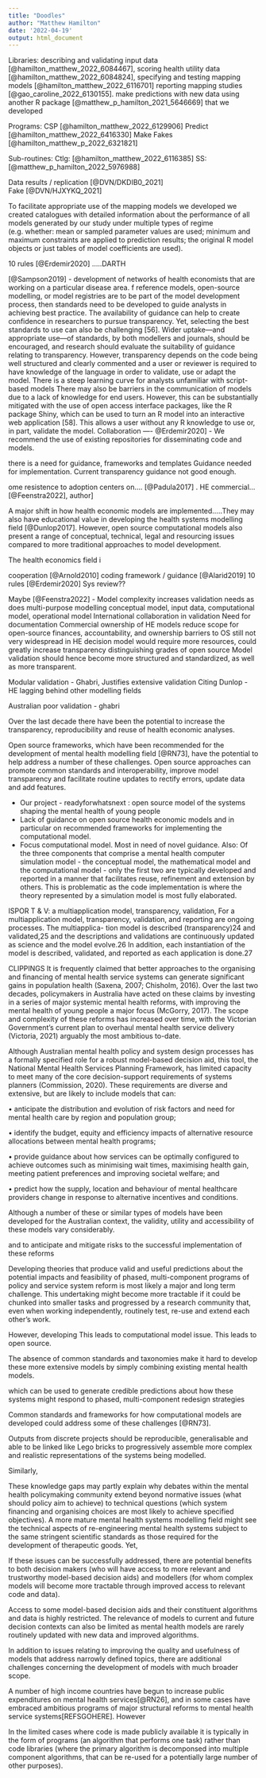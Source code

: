```yaml
---
title: "Doodles"
author: "Matthew Hamilton"
date: '2022-04-19'
output: html_document
---
```



Libraries:
describing and validating input data [@hamilton_matthew_2022_6084467], 
scoring health utility data [@hamilton_matthew_2022_6084824], 
specifying and testing mapping models [@hamilton_matthew_2022_6116701] 
reporting mapping studies [@gao_caroline_2022_6130155].
make predictions with new data using another R package [@matthew_p_hamilton_2021_5646669] that we developed

Programs:
CSP [@hamilton_matthew_2022_6129906]
Predict [@hamilton_matthew_2022_6416330]
Make Fakes [@hamilton_matthew_p_2022_6321821]

Sub-routines:
Ctlg: [@hamilton_matthew_2022_6116385]
SS: [@matthew_p_hamilton_2022_5976988]

Data
results / replication [@DVN/DKDIB0_2021]  
Fake [@DVN/HJXYKQ_2021]

To facilitate appropriate use of the mapping models we developed we created catalogues with detailed information about the performance of all models generated by our study under multiple types of regime (e.g. whether: mean or sampled parameter values are used; minimum and maximum constraints are applied to prediction results; the original R model objects or just tables of model coefficients are used). 

10 rules [@Erdemir2020]
.....DARTH

[@Sampson2019] - 
development of networks of health economists that are working on a particular disease area. 
f reference models, open-source modelling, or model registries are to be part of the model development process, then standards need to be developed to guide analysts in achieving best practice. The availability of guidance can help to create confidence in researchers to pursue transparency. Yet, selecting the best standards to use can also be challenging [56]. Wider uptake—and appropriate use—of standards, by both modellers and journals, should be encouraged, and research should evaluate the suitability of guidance relating to transparency.
However, transparency depends on the code being well structured and clearly commented and a user or reviewer is required to have knowledge of the language in order to validate, use or adapt the model. There is a steep learning curve for analysts unfamiliar with script-based models
There may also be barriers in the communication of models due to a lack of knowledge for end users. However, this can be substantially mitigated with the use of open access interface packages, like the R package Shiny, which can be used to turn an R model into an interactive web application [58]. This allows a user without any R knowledge to use or, in part, validate the model.
Collaboration
----
@Erdemir2020] - 
We recommend the use of existing repositories for disseminating code and models. 

there is a need for guidance, frameworks and templates
Guidance needed for implementation. Current transparency guidance not good enough.

ome resistence to adoption centers on.... [@Padula2017] . 
HE commercial...[@Feenstra2022],
   author]

A major shift in how health economic models are implemented.....They may also have educational value in developing the health systems modelling field [@Dunlop2017]. However, open source computational models also present a range of conceptual, technical, legal and resourcing issues compared to more traditional approaches to model development.

The health economics field i


cooperation [@Arnold2010]
coding framework / guidance [@Alarid2019]
10 rules [@Erdemir2020]
Sys review??

Maybe [@Feenstra2022] - 
Model complexity increases validation needs as does multi-purpose modelling
conceptual model, input data, computational model, operational model
International collaboration in validation
Need for documentation
Commercial ownership of HE models reduce scope for open-source
finances, accountability, and ownership barriers to OS
still not very widespread in HE decision model
would require more resources, could greatly increase transparency
distinguishing grades of open source
Model validation should hence become more structured and standardized, as well as more transparent.

Modular validation - Ghabri, Justifies extensive validation
Citing Dunlop - HE lagging behind other modelling fields

Australian
poor validation - ghabri

Over the last decade there have been
the potential to increase the transparency, reproducibility and reuse of health economic analyses. 

Open source frameworks, which have been recommended for the development of mental health modelling field [@RN73], have the potential to help address a number of these challenges. Open source approaches can promote common standards and interoperability, improve model transparency and facilitate routine updates to rectify errors, update data and add features.  


- Our project - readyforwhatsnext : open source model of the systems shaping the mental health of young people
- Lack of guidance on open source health economic models and in particular on recommended frameworks for implementing the computational model.
- Focus computational model. Most in need of novel guidance. Also: Of the three components that comprise a mental health computer simulation model - the conceptual model, the mathematical model and the computational model - only the first two are typically developed and reported in a manner that facilitates reuse, refinement and extension by others. This is problematic as the code implementation is where the theory represented by a simulation model is most fully elaborated. 

ISPOR T & V: 
a multiapplication model, transparency, validation,
For a multiapplication model, transparency, validation,
and reporting are ongoing processes. The multiapplica-
tion model is described (transparency)24 and validated,25
and the descriptions and validations are continuously
updated as science and the model evolve.26 In addition,
each instantiation of the model is described, validated,
and reported as each application is done.27

CLIPPINGS
It is frequently claimed that better approaches to the organising and financing of mental health service systems can generate significant gains in population health (Saxena, 2007; Chisholm, 2016).  Over the last two decades, policymakers in Australia have acted on these claims by investing in a series of major systemic mental health reforms, with improving the mental health of young people a major focus (McGorry, 2017). The scope and complexity of these reforms has increased over time, with the Victorian Government’s current plan to overhaul mental health service delivery (Victoria, 2021) arguably the most ambitious to-date. 

 Although Australian mental health policy and system design processes has a formally specified role for a robust model-based decision aid, this tool,  the National Mental Health Services Planning Framework, has limited capacity to meet many of the core decision-support requirements of systems planners (Commission, 2020). These requirements are diverse and extensive, but are likely to include models that can:

•	anticipate the distribution and evolution of risk factors and need for mental health care by region and population group;

•	identify the budget, equity and efficiency impacts of alternative resource allocations between mental health programs;

•	provide guidance about how services can be optimally configured to achieve outcomes such as minimising wait times, maximising health gain, meeting patient preferences and improving societal welfare; and

•	predict how the supply, location and behaviour of mental healthcare providers change in response to alternative incentives and conditions.

Although a number of these or similar types of models have been developed for the Australian context, the validity, utility and accessibility of these models vary considerably. 


and to anticipate and mitigate risks to the successful implementation of these reforms


Developing theories that produce valid and useful predictions about the potential impacts and feasibility of phased, multi-component programs of policy and service system reform is most likely a major and long term challenge. This undertaking might become more tractable if it could be chunked into smaller tasks and progressed by a research community that, even when working independently, routinely test, re-use and extend each other's work. 

However, developing  This leads to computational model issue. This leads to open source.

The absence of common standards and taxonomies make it hard to develop these more extensive models by simply combining existing mental health models.

 which can be used to generate credible predictions about how these systems might respond to phased, multi-component redesign strategies



Common standards and frameworks for how computational models are developed could address some of these challenges [@RN73]. 

Outputs from discrete projects should be reproducible, generalisable and able to be linked like Lego bricks to progressively assemble more complex and realistic representations of the systems being modelled.

 Similarly,


These knowledge gaps may partly explain why debates within the mental health policymaking community extend beyond normative issues (what should policy aim to achieve) to technical questions (which system financing and organising choices are most likely to achieve specified objectives). A more mature mental health systems modelling field might see the technical aspects of re-engineering mental health systems subject to the same stringent scientific standards as those required for the development of therapeutic goods. Yet, 
 

If these issues can be successfully addressed, there are potential benefits to both decision makers (who will have access to more relevant and trustworthy model-based decision aids) and modellers (for whom complex models will become more tractable through improved access to relevant code and data).




Access to some model-based decision aids and their constituent algorithms and data is highly restricted. The relevance of models to current and future decision contexts can also be limited as mental health models are rarely routinely updated with new data and improved algorithms. 

In addition to issues relating to improving the quality and usefulness of models that address narrowly defined topics, there are additional challenges concerning the development of models with much broader scope. 



A number of high income countries have begun to increase public expenditures on mental health services[@RN26], and in some cases have embraced ambitious programs of major structural reforms to mental health service systems[REFSGOHERE]. However

In the limited cases where code is made publicly available it is typically in the form of programs (an algorithm that performs one task) rather than code libraries (where the primary algorithm is decomponsed into multiple component algorithms, that can be re-used for a potentially large number of other purposes). 

